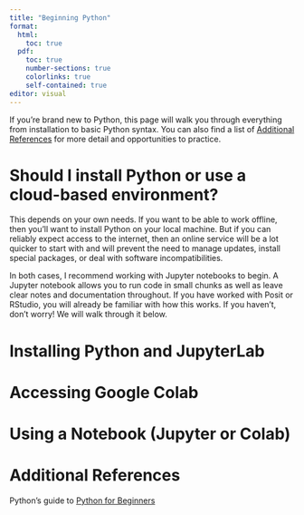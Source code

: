 ```yaml
---
title: "Beginning Python"
format: 
  html:
    toc: true
  pdf:
    toc: true
    number-sections: true
    colorlinks: true
    self-contained: true
editor: visual
---
```


If you're brand new to Python, this page will walk you through everything from installation to basic Python syntax. You can also find a list of [Additional References] for more detail and opportunities to practice.

# Should I install Python or use a cloud-based environment?

This depends on your own needs. If you want to be able to work offline, then you'll want to install Python on your local machine. But if you can reliably expect access to the internet, then an online service will be a lot quicker to start with and will prevent the need to manage updates, install special packages, or deal with software incompatibilities.

In both cases, I recommend working with Jupyter notebooks to begin. A Jupyter notebook allows you to run code in small chunks as well as leave clear notes and documentation throughout. If you have worked with Posit or RStudio, you will already be familiar with how this works. If you haven't, don't worry! We will walk through it below.

::: panel-tabset
# Installing Python and JupyterLab

# Accessing Google Colab
:::

# Using a Notebook (Jupyter or Colab)

# Additional References

Python's guide to [Python for Beginners](https://www.python.org/about/gettingstarted/)
